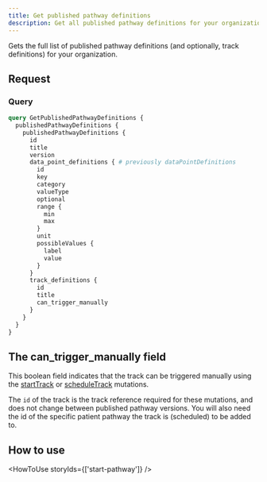 ```yaml
---
title: Get published pathway definitions
description: Get all published pathway definitions for your organization
---
```


Gets the full list of published pathway definitions (and optionally, track definitions) for your organization.

## Request

### Query

```graphql
query GetPublishedPathwayDefinitions {
  publishedPathwayDefinitions {
    publishedPathwayDefinitions {
      id
      title
      version
      data_point_definitions { # previously dataPointDefinitions
        id
        key
        category
        valueType
        optional
        range {
          min
          max
        }
        unit
        possibleValues {
          label
          value
        }
      }
      track_definitions {
        id
        title
        can_trigger_manually
      }
    }
  }
}
```

## The can_trigger_manually field

This boolean field indicates that the track can be triggered manually using the [startTrack](/awell-orchestration/api-reference/mutations/start-track) or [scheduleTrack](/awell-orchestration/api-reference/mutations/schedule-track) mutations.

The `id` of the track is the track reference required for these mutations, and does not change between published pathway versions. You will also need the id of the specific patient pathway the track is (scheduled) to be added to.

## How to use

<HowToUse storyIds={['start-pathway']} />
